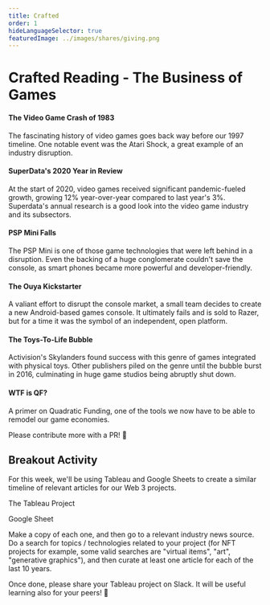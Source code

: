 ```yaml
---
title: Crafted
order: 1
hideLanguageSelector: true
featuredImage: ../images/shares/giving.png
---
```


# Crafted Reading - The Business of Games

<List>

<Link to="https://en.wikipedia.org/wiki/Video_game_crash_of_1983">

#### The Video Game Crash of 1983

The fascinating history of video games goes back way before our 1997 timeline. One notable event was the Atari Shock, a great example of an industry disruption.

</Link>

<Link to="https://www.superdataresearch.com/blog/2020-year-in-review">

#### SuperData's 2020 Year in Review

At the start of 2020, video games received significant pandemic-fueled growth, growing 12% year-over-year compared to last year's 3%. Superdata's annual research is a good look into the video game industry and its subsectors.

</Link>

<Link to="https://www.macworld.com/article/1142857/pspgo.html">

#### PSP Mini Falls

The PSP Mini is one of those game technologies that were left behind in a disruption. Even the backing of a huge conglomerate couldn't save the console, as smart phones became more powerful and developer-friendly. 

</Link>

<Link to="https://www.kickstarter.com/projects/ouya/ouya-a-new-kind-of-video-game-console">

#### The Ouya Kickstarter

A valiant effort to disrupt the console market, a small team decides to create a new Android-based games console. It ultimately fails and <Link to="https://techcrunch.com/2019/05/22/seven-years-later-the-ouya-is-dead-for-real/">is sold to Razer</Link>, but for a time it was the symbol of an independent, open platform.

</Link>

<Link to="https://www.gamesindustry.biz/articles/2016-05-11-the-death-of-toys-to-life">

#### The Toys-To-Life Bubble

Activision's Skylanders found success with this genre of games integrated with physical toys. Other publishers piled on the genre until the bubble burst in 2016, culminating in huge game studios being abruptly shut down.

</Link>

<Link to="https://wtfisqf.com/">

#### WTF is QF?

A primer on Quadratic Funding, one of the tools we now have to be able to remodel our game economies.

</Link>

</List>

Please contribute more with a PR! 📝

## Breakout Activity

For this week, we'll be using Tableau and Google Sheets to create a similar timeline of relevant articles for our Web 3 projects.

<List>

<Link to="https://public.tableau.com/profile/paul.gadi#!/vizhome/GameIndustryTimeline/GameIndustryTimelinebasedonselectGamasutraArticles">

The Tableau Project

</Link>

<Link to="https://docs.google.com/spreadsheets/d/1NwNkNDqk31cKXO5e5vm3xWs4ieUU-sgot_7hu6f4pmg/edit#gid=0">

Google Sheet

</Link>

</List>

Make a copy of each one, and then go to a relevant industry news source. Do a search for topics / technologies related to your project (for NFT projects for example, some valid searches are "virtual items", "art", "generative graphics"), and then curate at least one article for each of the last 10 years.

Once done, please share your Tableau project on Slack. It will be useful learning also for your peers! 🙌